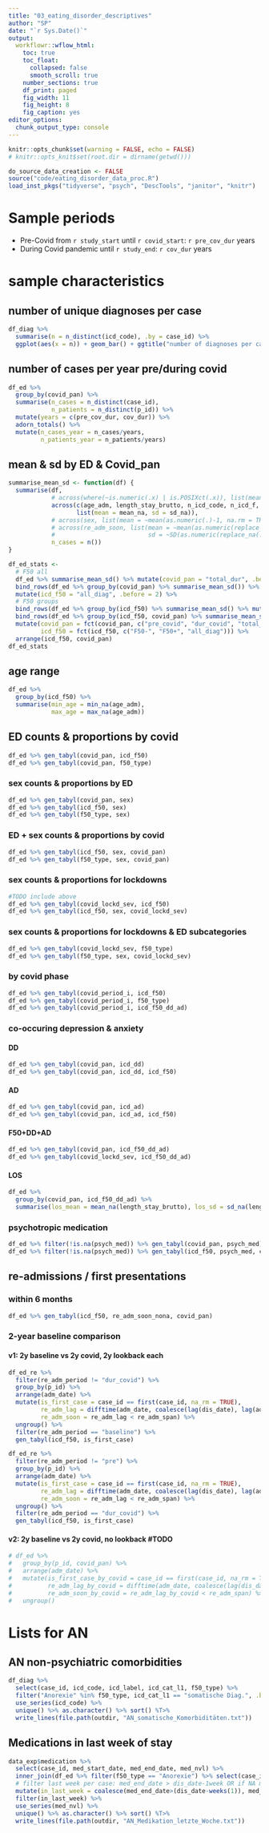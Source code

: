 ```yaml
---
title: "03_eating_disorder_descriptives"
author: "SP"
date: "`r Sys.Date()`"
output: 
  workflowr::wflow_html: 
    toc: true
    toc_float:
      collapsed: false
      smooth_scroll: true
    number_sections: true
    df_print: paged
    fig_width: 11
    fig_height: 8
    fig_caption: yes
editor_options: 
  chunk_output_type: console
---
```


```r
knitr::opts_chunk$set(warning = FALSE, echo = FALSE)
# knitr::opts_knit$set(root.dir = dirname(getwd()))
```

```r
do_source_data_creation <- FALSE
source("code/eating_disorder_data_proc.R")
load_inst_pkgs("tidyverse", "psych", "DescTools", "janitor", "knitr")
```

# Sample periods
- Pre-Covid from `r study_start` until `r covid_start`: `r pre_cov_dur` years
- During Covid pandemic until `r study_end`: `r cov_dur` years


# sample characteristics
## number of unique diagnoses per case
```r
df_diag %>%
  summarise(n = n_distinct(icd_code), .by = case_id) %>%
  ggplot(aes(x = n)) + geom_bar() + ggtitle("number of diagnoses per case")
```

## number of cases per year pre/during covid
```r
df_ed %>% 
  group_by(covid_pan) %>%
  summarise(n_cases = n_distinct(case_id),
            n_patients = n_distinct(p_id)) %>%
  mutate(years = c(pre_cov_dur, cov_dur)) %>%
  adorn_totals() %>%
  mutate(n_cases_year = n_cases/years,
         n_patients_year = n_patients/years)
```

## mean & sd by ED & Covid_pan
```r
summarise_mean_sd <- function(df) {
  summarise(df, 
            # across(where(~is.numeric(.x) | is.POSIXct(.x)), list(mean = ~mean(., na.rm = FALSE), sd = SD)), 
            across(c(age_adm, length_stay_brutto, n_icd_code, n_icd_f, n_icd_other, re_adm_lag),
                   list(mean = mean_na, sd = sd_na)), 
            # across(sex, list(mean = ~mean(as.numeric(.)-1, na.rm = TRUE), sd = ~SD(as.numeric(.)-1))),
            # across(re_adm_soon, list(mean = ~mean(as.numeric(replace_na(., FALSE))),
            #                          sd = ~SD(as.numeric(replace_na(., FALSE))))),
            n_cases = n())
}

df_ed_stats <- 
  # F50 all
  df_ed %>% summarise_mean_sd() %>% mutate(covid_pan = "total_dur", .before = 1) %>% 
  bind_rows(df_ed %>% group_by(covid_pan) %>% summarise_mean_sd()) %>% 
  mutate(icd_f50 = "all_diag", .before = 2) %>% 
  # F50 groups
  bind_rows(df_ed %>% group_by(icd_f50) %>% summarise_mean_sd() %>% mutate(covid_pan = "total_dur", .before = 1)) %>% 
  bind_rows(df_ed %>% group_by(icd_f50, covid_pan) %>% summarise_mean_sd()) %>% 
  mutate(covid_pan = fct(covid_pan, c("pre_covid", "dur_covid", "total_dur")),
         icd_f50 = fct(icd_f50, c("F50-", "F50+", "all_diag"))) %>% 
  arrange(icd_f50, covid_pan)
df_ed_stats
```

## age range
```r
df_ed %>%
  group_by(icd_f50) %>%
  summarise(min_age = min_na(age_adm),
            max_age = max_na(age_adm))
```

## ED counts & proportions by covid {.tabset .tabset-pills}
```r
df_ed %>% gen_tabyl(covid_pan, icd_f50)
df_ed %>% gen_tabyl(covid_pan, f50_type)
```

### sex counts & proportions by ED
```r
df_ed %>% gen_tabyl(covid_pan, sex)
df_ed %>% gen_tabyl(icd_f50, sex)
df_ed %>% gen_tabyl(f50_type, sex)
```

### ED + sex counts & proportions by covid
```r
df_ed %>% gen_tabyl(icd_f50, sex, covid_pan)
df_ed %>% gen_tabyl(f50_type, sex, covid_pan)
```

### sex counts & proportions for lockdowns
```r
#TODO include above
df_ed %>% gen_tabyl(covid_lockd_sev, icd_f50)
df_ed %>% gen_tabyl(icd_f50, sex, covid_lockd_sev)
```

### sex counts & proportions for lockdowns & ED subcategories
```r
df_ed %>% gen_tabyl(covid_lockd_sev, f50_type)
df_ed %>% gen_tabyl(f50_type, sex, covid_lockd_sev)
```

### by covid phase
```r
df_ed %>% gen_tabyl(covid_period_i, icd_f50)
df_ed %>% gen_tabyl(covid_period_i, f50_type)
df_ed %>% gen_tabyl(covid_period_i, icd_f50_dd_ad)
```

### co-occuring depression & anxiety
#### DD
```r
df_ed %>% gen_tabyl(covid_pan, icd_dd)
df_ed %>% gen_tabyl(covid_pan, icd_dd, icd_f50)
```
#### AD
```r
df_ed %>% gen_tabyl(covid_pan, icd_ad)
df_ed %>% gen_tabyl(covid_pan, icd_ad, icd_f50)
```
#### F50+DD+AD
```r
df_ed %>% gen_tabyl(covid_pan, icd_f50_dd_ad)
df_ed %>% gen_tabyl(covid_lockd_sev, icd_f50_dd_ad)
```
#### LOS
```r
df_ed %>%
  group_by(covid_pan, icd_f50_dd_ad) %>%
  summarise(los_mean = mean_na(length_stay_brutto), los_sd = sd_na(length_stay_brutto))
```

### psychotropic medication
```r
df_ed %>% filter(!is.na(psych_med)) %>% gen_tabyl(covid_pan, psych_med)
df_ed %>% filter(!is.na(psych_med)) %>% gen_tabyl(icd_f50, psych_med, covid_pan)
```


## re-admissions / first presentations

### within 6 months
```r
df_ed %>% gen_tabyl(icd_f50, re_adm_soon_nona, covid_pan)
```

### 2-year baseline comparison

#### v1: 2y baseline vs 2y covid, 2y lookback each
```r
df_ed_re %>%
  filter(re_adm_period != "dur_covid") %>%
  group_by(p_id) %>%
  arrange(adm_date) %>%
  mutate(is_first_case = case_id == first(case_id, na_rm = TRUE),
         re_adm_lag = difftime(adm_date, coalesce(lag(dis_date), lag(adm_date)), units = "days"),
         re_adm_soon = re_adm_lag < re_adm_span) %>%
  ungroup() %>%
  filter(re_adm_period == "baseline") %>%
  gen_tabyl(icd_f50, is_first_case)

df_ed_re %>%
  filter(re_adm_period != "pre") %>%
  group_by(p_id) %>%
  arrange(adm_date) %>%
  mutate(is_first_case = case_id == first(case_id, na_rm = TRUE),
         re_adm_lag = difftime(adm_date, coalesce(lag(dis_date), lag(adm_date)), units = "days"),
         re_adm_soon = re_adm_lag < re_adm_span) %>%
  ungroup() %>%
  filter(re_adm_period == "dur_covid") %>%
  gen_tabyl(icd_f50, is_first_case)
```

#### v2: 2y baseline vs 2y covid, no lookback #TODO
```r
# df_ed %>%
#   group_by(p_id, covid_pan) %>%
#   arrange(adm_date) %>%
#   mutate(is_first_case_by_covid = case_id == first(case_id, na_rm = TRUE),
#          re_adm_lag_by_covid = difftime(adm_date, coalesce(lag(dis_date), lag(adm_date)), units = "days"),
#          re_adm_soon_by_covid = re_adm_lag_by_covid < re_adm_span) %>%
#   ungroup()
```


# Lists for AN
## AN non-psychiatric comorbidities
```r
df_diag %>% 
  select(case_id, icd_code, icd_label, icd_cat_l1, f50_type) %>% 
  filter("Anorexie" %in% f50_type, icd_cat_l1 == "somatische Diag.", .by = case_id) %>% 
  use_series(icd_code) %>%
  unique() %>% as.character() %>% sort() %T>% 
  write_lines(file.path(outdir, "AN_somatische_Komorbiditäten.txt"))
```

## Medications in last week of stay
```r
data_exp$medication %>%
  select(case_id, med_start_date, med_end_date, med_nvl) %>% 
  inner_join(df_ed %>% filter(f50_type == "Anorexie") %>% select(case_id, dis_date)) %>% 
  # filter last week per case: med_end_date > dis_date-1week OR if NA med_start_date > dis_date-1week
  mutate(in_last_week = coalesce(med_end_date>(dis_date-weeks(1)), med_start_date>(dis_date-weeks(1)))) %>%
  filter(in_last_week) %>% 
  use_series(med_nvl) %>% 
  unique() %>% as.character() %>% sort() %T>%
  write_lines(file.path(outdir, "AN_Medikation_letzte_Woche.txt"))
```
